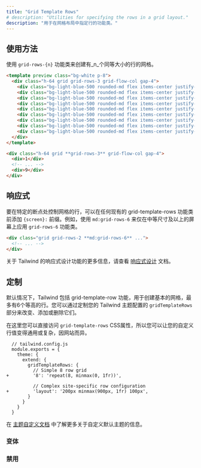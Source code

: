 ```yaml
---
title: "Grid Template Rows"
# description: "Utilities for specifying the rows in a grid layout."
description: "用于在网格布局中指定行的功能类。"
---
```




<!-- ## Usage -->
## 使用方法

<!-- Use the `grid-rows-{n}` utilities to create grids with _n_ equally sized rows. -->
使用 `grid-rows-{n}` 功能类来创建有_n_个同等大小的行的网格。

```html lightBlue
<template preview class="bg-white p-8">
  <div class="h-64 grid grid-rows-3 grid-flow-col gap-4">
    <div class="bg-light-blue-500 rounded-md flex items-center justify-center text-white text-2xl font-extrabold">1</div>
    <div class="bg-light-blue-500 rounded-md flex items-center justify-center text-white text-2xl font-extrabold">2</div>
    <div class="bg-light-blue-500 rounded-md flex items-center justify-center text-white text-2xl font-extrabold">3</div>
    <div class="bg-light-blue-500 rounded-md flex items-center justify-center text-white text-2xl font-extrabold">4</div>
    <div class="bg-light-blue-500 rounded-md flex items-center justify-center text-white text-2xl font-extrabold">5</div>
    <div class="bg-light-blue-500 rounded-md flex items-center justify-center text-white text-2xl font-extrabold">6</div>
    <div class="bg-light-blue-500 rounded-md flex items-center justify-center text-white text-2xl font-extrabold">7</div>
    <div class="bg-light-blue-500 rounded-md flex items-center justify-center text-white text-2xl font-extrabold">8</div>
    <div class="bg-light-blue-500 rounded-md flex items-center justify-center text-white text-2xl font-extrabold">9</div>
  </div>
</template>

<div class="h-64 grid **grid-rows-3** grid-flow-col gap-4">
  <div>1</div>
  <!-- ... -->
  <div>9</div>
</div>
```

<!-- ## Responsive -->
## 响应式

<!-- To control the rows of a grid at a specific breakpoint, add a `{screen}:` prefix to any existing grid-template-rows utility. For example, use `md:grid-rows-6` to apply the `grid-rows-6` utility at only medium screen sizes and above. -->
要在特定的断点处控制网格的行，可以在任何现有的 grid-template-rows 功能类前添加 `{screen}:` 前缀。例如，使用 `md:grid-rows-6` 来仅在中等尺寸及以上的屏幕上应用 `grid-rows-6` 功能类。

```html
<div class="grid grid-rows-2 **md:grid-rows-6** ...">
  <!-- ... -->
</div>
```

<!-- For more information about Tailwind's responsive design features, check out the [Responsive Design](/docs/responsive-design) documentation. -->
关于 Tailwind 的响应式设计功能的更多信息，请查看 [响应式设计](/docs/responsive-design) 文档。

<!-- ## Customizing -->
## 定制

<!-- By default Tailwind includes grid-template-row utilities for creating basic grids with up to 6 equal width rows. You change, add, or remove these by customizing the `gridTemplateRows` section of your Tailwind theme config. -->
默认情况下，Tailwind 包括 grid-template-row 功能，用于创建基本的网格，最多有6个等高的行。您可以通过定制您的 Tailwind 主题配置的 `gridTemplateRows` 部分来改变、添加或删除它们。

<!-- You have direct access to the `grid-template-rows` CSS property here so you can make your custom rows values as generic or as complicated and site-specific as you like. -->
在这里您可以直接访问 `grid-template-rows` CSS属性，所以您可以让您的自定义行值变得通用或复杂，因网站而异。

```diff-js
  // tailwind.config.js
  module.exports = {
    theme: {
      extend: {
        gridTemplateRows: {
          // Simple 8 row grid
+         '8': 'repeat(8, minmax(0, 1fr))',

          // Complex site-specific row configuration
+         'layout': '200px minmax(900px, 1fr) 100px',
        }
      }
    }
  }
```

<!-- Learn more about customizing the default theme in the [theme customization documentation](/docs/theme#customizing-the-default-theme). -->
在 [主题自定义文档](/docs/theme#customizing-the-default-theme) 中了解更多关于自定义默认主题的信息。

### 变体

<Variants plugin="gridTemplateRows" name="grid-template-rows" />

### 禁用

<Disabling plugin="gridTemplateRows" name="grid-template-rows" />
